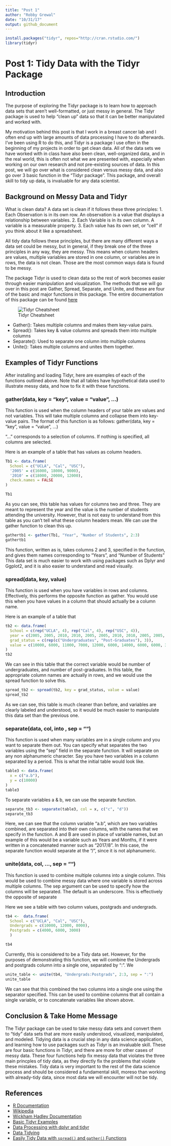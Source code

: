 ```yaml
---
title: "Post 1"
author: "Robby Grewal"
date: "10/31/17"
output: github_document
---
```


```r
install.packages("tidyr", repos="http://cran.rstudio.com/")
library(tidyr)
```

# Post 1: Tidy Data with the Tidyr Package

## Introduction
The purpose of exploring the Tidyr package is to learn how to approach data sets that aren't well-formatted, or just messy in general. The Tidyr package is used to help "clean up" data so that it can be better manipulated and worked with. 

My motivation behind this post is that I work in a breast cancer lab and I often end up with large amounts of data processing I have to do afterwards. I've been using R to do this, and Tidyr is a package I use often in the beginning of my projects in order to get clean data. All of the data sets we have worked with in class have also been clean, well-organized data, and in the real world, this is often not what we are presented with, especially when working on our own research and not pre-existing sources of data. In this post, we will go over what is considered clean versus messy data, and also go over 3 basic function in the "Tidyr package". This package, and overall skill to tidy up data, is invaluable for any data scientist. 

## Background on Messy Data and Tidyr
What is clean data? A data set is clean if it follows these three principles:
 1. Each Observation is in its own row. An observation is a value that displays a relationship between variables. 
 2. Each Variable is in its own column. A variable is a measurable property.
 3. Each value has its own set, or "cell" if you think about it like a spreadsheet.
 
All tidy data follows these principles, but there are many different ways a data set could be messy, but in general, if they break one of the three principles in any way, they are messy. This means when column headers are values, multiple variables are stored in one column, or variables are in rows, the data is not clean. Those are the most common ways data is found to be messy.

The package Tidyr is used to clean data so the rest of work becomes easier through easier manipulation and visualization. 
The methods that we will go over in this post are Gather, Spread, Separate, and Unite, and these are four of the basic and major functions in this package. The entire documentation of this package can be found [here](https://cran.r-project.org/web/packages/tidyr/index.html)

![Tidyr Cheatsheet](https://image.slidesharecdn.com/data-wrangling-cheatsheet-160705210122/95/data-wrangling-with-dplyr-and-tidyr-cheat-sheet-1-638.jpg?cb=1467752577)

- Gather(): Takes multiple columns and makes them key-value pairs. 
- Spread(): Takes key & value columns and spreads them into multiple columns
- Separate(): Used to separate one column into multiple columns
- Unite(): Takes multiple columns and unites them together. 

## Examples of Tidyr Functions

After installing and loading Tidyr, here are examples of each of the functions outlined above. Note that all tables have hypothetical data used to illustrate messy data, and how to fix it with these functions. 

###  gather(data, key = "key", value = "value", ...)

This function is used when the column headers of your table are values and not variables. This will take multiple columns and collapse them into key-value pairs. 
The format of this function is as follows: gather(data, key = "key", value = "value", ...)

"..." corresponds to a selection of columns. If nothing is specified, all columns are selected.

Here is an example of a table that has values as column headers. 

```r
Tb1 <- data.frame(
  School = c("UCLA", "Cal", "USC"),
  '2005' = c(16000, 18000, 9000),
  '2010' = c(18000, 20000, 12000),
  check.names = FALSE
)

Tb1
```


As you can see, this table has values for columns two and three. They are meant to represent the year and the value is the number of students attending the university. However, that is not easy to understand from this table as you can't tell what these column headers mean. We can use the gather function to clean this up.

```r
gathertb1 <- gather(Tb1, "Year", "Number of Students", 2:3)
gathertb1
```

This function, written as is, takes columns 2 and 3, specified in the function, and gives them names corresponding to "Years", and "Number of Students" This data set is much easier to work with using packages such as Dplyr and Ggplot2, and it is also easier to understand and read visually. 

### spread(data, key, value)

This function is used when you have variables in rows and columns. Effectively, this performs the opposite function as gather. You would use this when you have values in a column that should actually be a column name.

Here is an example of a table that

```r
tb2 <- data.frame(
  School = c(rep("UCLA", 4), rep("Cal", 4), rep("USC", 4)),
  year = c(2005, 2005, 2010, 2010, 2005, 2005, 2010, 2010, 2005, 2005, 2010, 2010),
  grad_status = c(rep(c("Undergraduates", "Post-Graduates"), 3)),
  value = c(10000, 6000, 11000, 7000, 12000, 6000, 14000, 6000, 6000, 3000, 8000, 4000)
)
tb2
```


We can see in this table that the correct variable would be number of undergraduates, and number of post-graduates. In this table, the appropriate column names are actually in rows, and we would use the spread function to solve this. 

```r
spread_tb2 <- spread(tb2, key = grad_status, value = value)
spread_tb2

```

As we can see, this table is much cleaner than before, and variables are clearly labeled and understood, so it would be much easier to manipulate this data set than the previous one. 


### separate(data, col, into , sep = "") 

This function is used when many variables are in a single column and you want to separate them out. You can specify what separates the two variables using the "sep" field in the separate function. It will separate on any non alphanumeric character. Say you have two variables in a column separated by a period. This is what the initial table would look like.

```r
table3 <- data.frame(
  x = c("a.b"),
  y = c(10000)
)
table3
```


To separate variables a & b, we can use the separate function.

```r
separate_tb3 <- separate(table3, col = x, c("c", "d"))
separate_tb3
```

Here, we can see that the column variable "a.b", which are two variables combined, are separated into their own columns, with the names that we specify in the function. A and B are used in place of variable names, but an example of this would be a variable such as Years and Months, if it were written in a concatenated manner such as "2017/8". In this case, the separate function would separate at the "/", since it is not alphanumeric. 

### unite(data, col, ..., sep = "")

This function is used to combine multiple columns into a single column. This would be used to combine messy data where one variable is stored across multiple columns. The sep argument can be used to specify how the columns will be separated. The default is an underscore. This is effectively the opposite of separate

Here we see a table with two column values, postgrads and undergrads. 

```r
tb4 <-  data.frame(
  School = c("UCLA", "Cal", "USC"),
  Undergrads = c(10000, 12000, 8000),
  Postgrads = c(4000, 6000, 3000)
  )

tb4
```

Currently, this is considered to be a Tidy data set. However, for the purposes of demonstrating this function, we will combine the Undergrads and postgrads column into a single one, separated by ":". We 

```r
unite_table <- unite(tb4, "Undergrads:Postgrads", 2:3, sep = ":")
unite_table
```
We can see that this combined the two columns into a single one using the separator specified. This can be used to combine columns that all contain a single variable, or to concatenate variables like shown above. 

## Conclusion & Take Home Message

The Tidyr package can be used to take messy data sets and convert them to "tidy" data sets that are more easily understood, visualized, manipulated, and modeled. Tidying data is a crucial step in any data science application, and learning how to use packages such as Tidyr is an invaluable skill. These are four basic functions in Tidyr, and there are more for other cases of messy data. These four functions help fix messy data that violates the three main princples of tidy data, as they directly fix the problems that violate these mistakes. Tidy data is very important to the rest of the data science process and should be considered a fundamental skill, moreso than working with already-tidy data, since most data we will encounter will not be tidy. 

## References

- [R Documentation](https://cran.r-project.org/web/packages/tidyr/index.html)
- [Wikipedia](https://en.wikipedia.org/wiki/Tidy_data)
- [Wickham Hadley Documentation](www.rdocumentation.org/packages/tidyr/versions/0.4.0)
- [Basic Tidyr Examples](http://tidyr.tidyverse.org/)
- [Data Processing with dplyr and tidyr](https://rpubs.com/bradleyboehmke/data_wrangling)
- [Data Tidying](http://garrettgman.github.io/tidying/)
- [Easily Tidy Data with `spread()` and `gather()` Functions](https://www.rdocumentation.org/packages/tidyr/versions/0.4.0)












